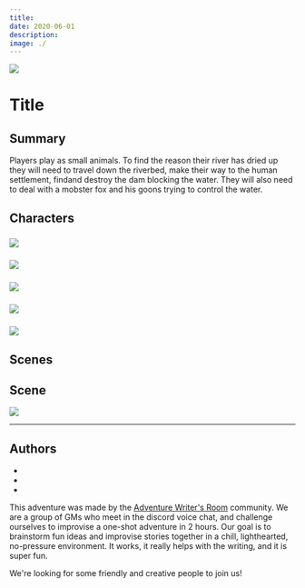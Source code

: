 ```yaml
---
title: 
date: 2020-06-01
description: 
image: ./
---
```


<div  class="header-img"><img src="./"/></div>

# Title

## Summary

Players play as small animals. To find the reason their river has dried up they will need to travel down the riverbed, make their way to the human settlement, findand destroy the dam blocking the water. They will also need to deal with a mobster fox and his goons trying to control the water.

## Characters

<div className="columns"> 
<div className="col">

### 
<div className="token"><img  src="./"/></div> 

### 
<div className="token"><img  src="./"/></div> 


</div>

<div className="col">

### 
<div className="token"><img  src="./"/></div> 


### 
<div className="token"><img  src="./"/></div> 


### 
<div className="token"><img  src="./"/></div> 


</div>
</div>

## Scenes

## Scene
![](./damsels-and-dragons/dragon2.jpg)

---

## Authors
- 
-
- 

This adventure was made by the [Adventure Writer's Room](https://rpgadventures.io/writers-room) community. We are a group of GMs who meet in the discord voice chat, and challenge ourselves to improvise a one-shot adventure in 2 hours. Our goal is to brainstorm fun ideas and improvise stories together in a chill, lighthearted, no-pressure environment. It works, it really helps with the writing, and it is super fun.

We're looking for some friendly and creative people to join us!

<!-- 
---
See the playtest of this adventure [here](https://www.youtube.com/watch?v=FOEiZ2ZV230). 
-->
